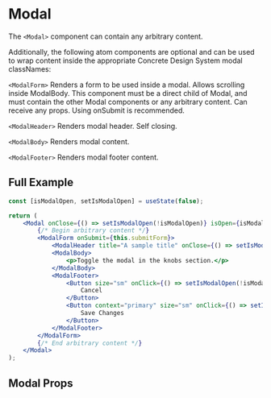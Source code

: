 

# Modal

The `<Modal>` component can contain any arbitrary content.

Additionally, the following atom components are optional and can be used to wrap content inside the appropriate Concrete Design System modal classNames:

`<ModalForm>`
Renders a form to be used inside a modal. Allows scrolling inside ModalBody.
This component must be a direct child of Modal, and must contain the other Modal components or any arbitrary content.
Can receive any props. Using onSubmit is recommended.

`<ModalHeader>`
Renders modal header. Self closing.

`<ModalBody>`
Renders modal content.

`<ModalFooter>`
Renders modal footer content.

## Full Example

```jsx
const [isModalOpen, setIsModalOpen] = useState(false);

return (
    <Modal onClose={() => setIsModalOpen(!isModalOpen)} isOpen={isModalOpen} md="6">
        {/* Begin arbitrary content */}
        <ModalForm onSubmit={this.submitForm}>
            <ModalHeader title="A sample title" onClose={() => setIsModalOpen(!isModalOpen)} />
            <ModalBody>
                <p>Toggle the modal in the knobs section.</p>
            </ModalBody>
            <ModalFooter>
                <Button size="sm" onClick={() => setIsModalOpen(!isModalOpen)}>
                    Cancel
                </Button>
                <Button context="primary" size="sm" onClick={() => setIsModalOpen(!isModalOpen)}>
                    Save Changes
                </Button>
            </ModalFooter>
        </ModalForm>
        {/* End arbitrary content */}
    </Modal>
);
```

## Modal Props

<ArgsTable of={Modal} />
